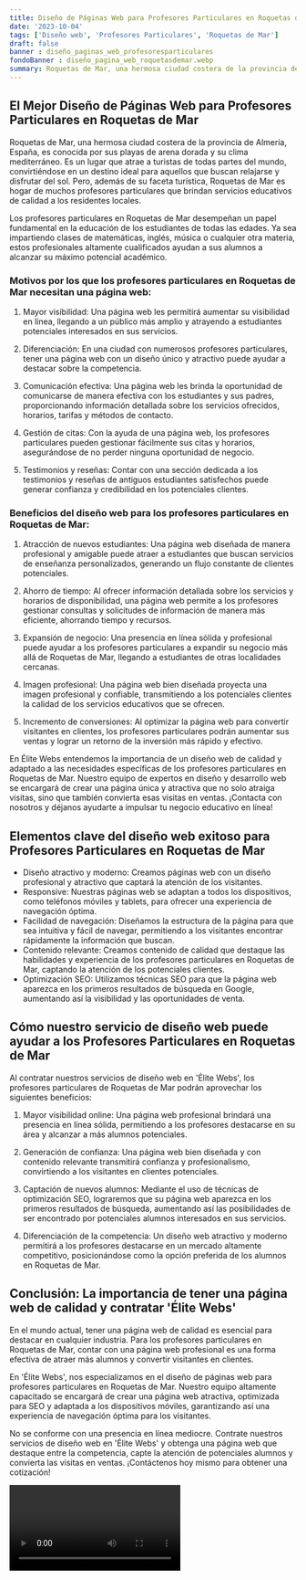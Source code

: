 ```yaml
---
title: Diseño de Páginas Web para Profesores Particulares en Roquetas de Mar
date: '2023-10-04'
tags: ['Diseño web', 'Profesores Particulares', 'Roquetas de Mar']
draft: false
banner : diseño_paginas_web_profesoresparticulares
fondoBanner : diseño_pagina_web_roquetasdemar.webp
summary: Roquetas de Mar, una hermosa ciudad costera de la provincia de Almería, España, es conocida por sus playas de arena dorada y su clima mediterráneo. Es un lugar que atrae a turistas de todas partes del mundo, convirtiéndose en un destino ideal para aquellos que buscan relajarse y disfrutar del sol. Pero, además de su faceta turística, Roquetas de Mar es hogar de muchos profesores particulares que brindan servicios educativos de calidad a los residentes locales.
---
```


## El Mejor Diseño de Páginas Web para Profesores Particulares en Roquetas de Mar

Roquetas de Mar, una hermosa ciudad costera de la provincia de Almería, España, es conocida por sus playas de arena dorada y su clima mediterráneo. Es un lugar que atrae a turistas de todas partes del mundo, convirtiéndose en un destino ideal para aquellos que buscan relajarse y disfrutar del sol. Pero, además de su faceta turística, Roquetas de Mar es hogar de muchos profesores particulares que brindan servicios educativos de calidad a los residentes locales.

Los profesores particulares en Roquetas de Mar desempeñan un papel fundamental en la educación de los estudiantes de todas las edades. Ya sea impartiendo clases de matemáticas, inglés, música o cualquier otra materia, estos profesionales altamente cualificados ayudan a sus alumnos a alcanzar su máximo potencial académico.

### Motivos por los que los profesores particulares en Roquetas de Mar necesitan una página web:

1. Mayor visibilidad: Una página web les permitirá aumentar su visibilidad en línea, llegando a un público más amplio y atrayendo a estudiantes potenciales interesados en sus servicios.

2. Diferenciación: En una ciudad con numerosos profesores particulares, tener una página web con un diseño único y atractivo puede ayudar a destacar sobre la competencia.

3. Comunicación efectiva: Una página web les brinda la oportunidad de comunicarse de manera efectiva con los estudiantes y sus padres, proporcionando información detallada sobre los servicios ofrecidos, horarios, tarifas y métodos de contacto.

4. Gestión de citas: Con la ayuda de una página web, los profesores particulares pueden gestionar fácilmente sus citas y horarios, asegurándose de no perder ninguna oportunidad de negocio.

5. Testimonios y reseñas: Contar con una sección dedicada a los testimonios y reseñas de antiguos estudiantes satisfechos puede generar confianza y credibilidad en los potenciales clientes.

### Beneficios del diseño web para los profesores particulares en Roquetas de Mar:

1. Atracción de nuevos estudiantes: Una página web diseñada de manera profesional y amigable puede atraer a estudiantes que buscan servicios de enseñanza personalizados, generando un flujo constante de clientes potenciales.

2. Ahorro de tiempo: Al ofrecer información detallada sobre los servicios y horarios de disponibilidad, una página web permite a los profesores gestionar consultas y solicitudes de información de manera más eficiente, ahorrando tiempo y recursos.

3. Expansión de negocio: Una presencia en línea sólida y profesional puede ayudar a los profesores particulares a expandir su negocio más allá de Roquetas de Mar, llegando a estudiantes de otras localidades cercanas.

4. Imagen profesional: Una página web bien diseñada proyecta una imagen profesional y confiable, transmitiendo a los potenciales clientes la calidad de los servicios educativos que se ofrecen.

5. Incremento de conversiones: Al optimizar la página web para convertir visitantes en clientes, los profesores particulares podrán aumentar sus ventas y lograr un retorno de la inversión más rápido y efectivo.

En Élite Webs entendemos la importancia de un diseño web de calidad y adaptado a las necesidades específicas de los profesores particulares en Roquetas de Mar. Nuestro equipo de expertos en diseño y desarrollo web se encargará de crear una página única y atractiva que no solo atraiga visitas, sino que también convierta esas visitas en ventas. ¡Contacta con nosotros y déjanos ayudarte a impulsar tu negocio educativo en línea!

<GifSeo />

<Cta />

## Elementos clave del diseño web exitoso para Profesores Particulares en Roquetas de Mar

- Diseño atractivo y moderno: Creamos páginas web con un diseño profesional y atractivo que captará la atención de los visitantes.
- Responsive: Nuestras páginas web se adaptan a todos los dispositivos, como teléfonos móviles y tablets, para ofrecer una experiencia de navegación óptima.
- Facilidad de navegación: Diseñamos la estructura de la página para que sea intuitiva y fácil de navegar, permitiendo a los visitantes encontrar rápidamente la información que buscan.
- Contenido relevante: Creamos contenido de calidad que destaque las habilidades y experiencia de los profesores particulares en Roquetas de Mar, captando la atención de los potenciales clientes.
- Optimización SEO: Utilizamos técnicas SEO para que la página web aparezca en los primeros resultados de búsqueda en Google, aumentando así la visibilidad y las oportunidades de venta.

## Cómo nuestro servicio de diseño web puede ayudar a los Profesores Particulares en Roquetas de Mar

Al contratar nuestros servicios de diseño web en 'Élite Webs', los profesores particulares de Roquetas de Mar podrán aprovechar los siguientes beneficios:

1. Mayor visibilidad online: Una página web profesional brindará una presencia en línea sólida, permitiendo a los profesores destacarse en su área y alcanzar a más alumnos potenciales.

2. Generación de confianza: Una página web bien diseñada y con contenido relevante transmitirá confianza y profesionalismo, convirtiendo a los visitantes en clientes potenciales.

3. Captación de nuevos alumnos: Mediante el uso de técnicas de optimización SEO, lograremos que su página web aparezca en los primeros resultados de búsqueda, aumentando así las posibilidades de ser encontrado por potenciales alumnos interesados en sus servicios.

4. Diferenciación de la competencia: Un diseño web atractivo y moderno permitirá a los profesores destacarse en un mercado altamente competitivo, posicionándose como la opción preferida de los alumnos en Roquetas de Mar.

## Conclusión: La importancia de tener una página web de calidad y contratar 'Élite Webs'

En el mundo actual, tener una página web de calidad es esencial para destacar en cualquier industria. Para los profesores particulares en Roquetas de Mar, contar con una página web profesional es una forma efectiva de atraer más alumnos y convertir visitantes en clientes.

En 'Élite Webs', nos especializamos en el diseño de páginas web para profesores particulares en Roquetas de Mar. Nuestro equipo altamente capacitado se encargará de crear una página web atractiva, optimizada para SEO y adaptada a los dispositivos móviles, garantizando así una experiencia de navegación óptima para los visitantes.

No se conforme con una presencia en línea mediocre. Contrate nuestros servicios de diseño web en 'Élite Webs' y obtenga una página web que destaque entre la competencia, capte la atención de potenciales alumnos y convierta las visitas en ventas. ¡Contáctenos hoy mismo para obtener una cotización!

<Video />

<CtaBot job='Profesores Particulares' city='Roquetas de Mar'/>

<Gmaps query='Roquetas de Mar+españa+maps' />